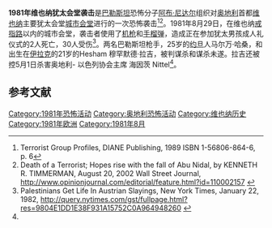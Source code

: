 '''1981年维也纳犹太会堂袭击'''是[[巴勒斯坦|巴勒斯坦]]恐怖分子[[阿布·尼达尔|阿布·尼达尔]]组织对[[奥地利|奥地利]]首都[[维也纳|维也纳]]主要犹太会堂[[城市会堂|城市会堂]]进行的一次恐怖袭击<ref>Terrorist Group Profiles, DIANE Publishing, 1989 ISBN 1-56806-864-6, p. 6</ref><ref>Death of a Terrorist; Hopes rise with the fall of Abu Nidal, by KENNETH R. TIMMERMAN, August 20, 2002 Wall Street Journal, http://www.opinionjournal.com/editorial/feature.html?id=110002157 {{Wayback|url=http://www.opinionjournal.com/editorial/feature.html?id=110002157 |date=20070930195610 }}</ref>。1981年8月29日，在维也纳[[戒指路|戒指路]]以内的城市会堂，袭击者使用了[[机枪|机枪]]和[[手榴弹|手榴弹]]，造成正在参加犹太男孩成人礼仪式的2人死亡，30人受伤<ref name="query.nytimes.com">Palestinians Get Life In Austrian Slayings, New York Times, January 22, 1982, http://query.nytimes.com/gst/fullpage.html?res=9804E1DD1E38F931A15752C0A964948260 {{Wayback|url=http://query.nytimes.com/gst/fullpage.html?res=9804E1DD1E38F931A15752C0A964948260 |date=20190821140926 }}</ref>。两名巴勒斯坦枪手，25岁的[[约旦|约旦]]人马尔万·哈桑，和出生在[[伊拉克|伊拉克]]的21岁的Hesham 穆罕默德·拉吉，被判谋杀和谋杀未遂。拉吉还被控5月1日杀害奥地利- 以色列协会主席 海因茨 Nittel<ref name="query.nytimes.com"/>。

== 参考文献 ==
{{Reflist|2}}

[[Category:1981年恐怖活动|Category:1981年恐怖活动]]
[[Category:奥地利恐怖活动|Category:奥地利恐怖活动]]
[[Category:维也纳历史|Category:维也纳历史]]
[[Category:1981年欧洲|Category:1981年欧洲]]
[[Category:1981年8月|Category:1981年8月]]